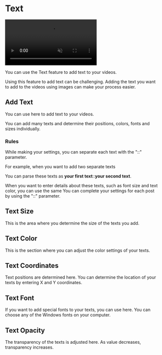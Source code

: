 # Text

<video autoPlay muted loop controls>
  <source src="/yazı.mp4" type="video/mp4" />
  Your browser does not support the video tag.
</video>



You can use the Text feature to add text to your videos.

 
<Callout emoji="💡">
  Using this feature to add text can be challenging.
</Callout>

<Callout emoji="💡">
  Adding the text you want to add to the videos using images can make your process easier.
</Callout>


## Add Text

You can use here to add text to your videos.

You can add many texts and determine their positions, colors, fonts and sizes individually.

### Rules

While making your settings, you can separate each text with the "::" parameter. 

For example, when you want to add two separate texts

You can parse these texts as **your first text**::**your second text**.

When you want to enter details about these texts, such as font size and text color, you can use the same
You can complete your settings for each post by using the "::" parameter.

## Text Size

This is the area where you determine the size of the texts you add.


## Text Color

This is the section where you can adjust the color settings of your texts.


## Text Coordinates

Text positions are determined here. You can determine the location of your texts by entering X and Y coordinates.


## Text Font

If you want to add special fonts to your texts, you can use here. You can choose any of the Windows fonts on your computer.


## Text Opacity

The transparency of the texts is adjusted here. As value decreases, transparency increases.